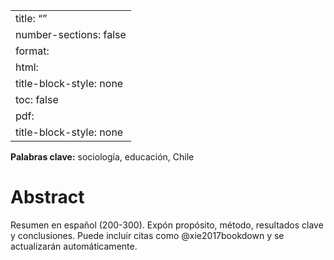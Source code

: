 ﻿---
title: ""
number-sections: false
format:
  html:
    title-block-style: none
    toc: false
  pdf:
    title-block-style: none
---

::: {.content-visible when-format="pdf"}
\small\textbf{Palabras clave:} Sociologia, educacion, Chile
\normalsize
:::

::: {.content-visible when-format="html"}
<style>
nav#TOC { display: none !important; }
div[data-when-format="pdf"] { display: none !important; }
</style>
<span class="keywords-line"><strong>Palabras clave:</strong> sociología, educación, Chile</span>
:::

# Abstract {.unnumbered}

Resumen en español (200-300). Expón propósito, método, resultados clave y conclusiones.
Puede incluir citas como @xie2017bookdown y se actualizarán automáticamente.
